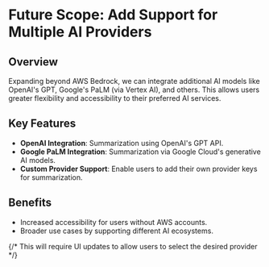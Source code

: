 # Future Scope: Add Support for Multiple AI Providers

## Overview

Expanding beyond AWS Bedrock, we can integrate additional AI models like OpenAI's GPT, Google's PaLM (via Vertex AI), and others. This allows users greater flexibility and accessibility to their preferred AI services.

## Key Features

-   **OpenAI Integration**: Summarization using OpenAI's GPT API.
-   **Google PaLM Integration**: Summarization via Google Cloud's generative AI models.
-   **Custom Provider Support**: Enable users to add their own provider keys for summarization.

## Benefits

-   Increased accessibility for users without AWS accounts.
-   Broader use cases by supporting different AI ecosystems.

{/* This will require UI updates to allow users to select the desired provider */}
